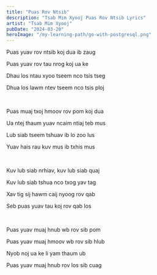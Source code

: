 ```yaml
---
title: "Puas Rov Ntsib"
description: "Tsab Mim Xyooj Puas Rov Ntsib Lyrics"
artist: "Tsab Mim Xyooj"
pubDate: "2024-03-20"
heroImage: "/my-learning-path/go-with-postgresql.png"
---
```


Puas yuav rov ntsib koj dua ib zaug

Puas yuav rov tau nrog koj ua ke

Dhau los ntau xyoo tseem nco tsis tseg

Dhua los lawm ntev tseem nco tsis ploj

<br />

Puas muaj txoj hmoov rov pom koj dua

Ua ntej thaum yuav ncaim ntiaj teb mus

Lub siab tseem tshuav ib lo zoo lus

Yuav hais rau kuv mus ib txhis mus

<br />

Kuv lub siab nrhiav, kuv lub siab quaj

Kuv lub siab tshua nco txog yav tag

Xav tig sij hawm caij nyoog rov qab

Seb puas yuav tau koj rov qab los

<br />

Puas yuav muaj hnub wb rov sib pom

Puas yuav muaj hmoov wb rov sib hlub

Nyob noj ua ke li yam thaum ub

Puas yuav muaj hnub rov los sib cuag
